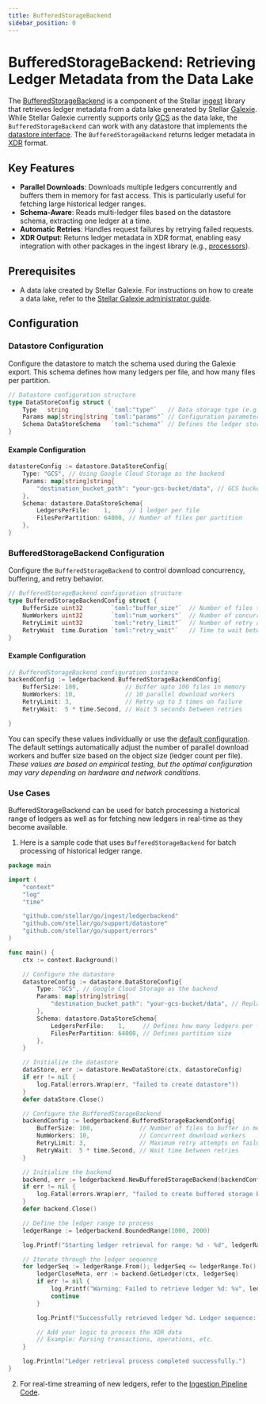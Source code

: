 ```yaml
---
title: BufferedStorageBackend
sidebar_position: 0
---
```


# BufferedStorageBackend: Retrieving Ledger Metadata from the Data Lake

The [BufferedStorageBackend](https://github.com/stellar/go/blob/bd7c1ad981593adf37b6bb6b91ef1d3f9afb1f00/ingest/ledgerbackend/buffered_storage_backend.go) is a component of the Stellar [ingest](https://github.com/stellar/go/tree/bd7c1ad981593adf37b6bb6b91ef1d3f9afb1f00/ingest) library that retrieves ledger metadata from a data lake generated by Stellar [Galexie](https://developers.stellar.org/docs/data/galexie). While Stellar Galexie currently supports only [GCS](https://developers.stellar.org/docs/data/galexie/admin_guide/configuring) as the data lake, the `BufferedStorageBackend` can work with any datastore that implements the [datastore interface](https://github.com/stellar/go/blob/master/support/datastore/datastore.go). The `BufferedStorageBackend` returns ledger metadata in [XDR](https://developers.stellar.org/docs/learn/encyclopedia/data-format/xdr) format.

## Key Features

- **Parallel Downloads**: Downloads multiple ledgers concurrently and buffers them in memory for fast access. This is particularly useful for fetching large historical ledger ranges.
- **Schema-Aware**: Reads multi-ledger files based on the datastore schema, extracting one ledger at a time.
- **Automatic Retries**: Handles request failures by retrying failed requests.
- **XDR Output**: Returns ledger metadata in XDR format, enabling easy integration with other packages in the ingest library (e.g., [processors](https://github.com/stellar/go/tree/bd7c1ad981593adf37b6bb6b91ef1d3f9afb1f00/ingest/processors)).

## Prerequisites

- A data lake created by Stellar Galexie. For instructions on how to create a data lake, refer to the [Stellar Galexie administrator guide](https://developers.stellar.org/docs/data/galexie/admin_guide).

## Configuration

### Datastore Configuration

Configure the datastore to match the schema used during the Galexie export. This schema defines how many ledgers per file, and how many files per partition.

```go
// Datastore configuration structure
type DataStoreConfig struct {
    Type   string            `toml:"type"`   // Data storage type (e.g., GCS)
    Params map[string]string `toml:"params"` // Configuration parameters for the datastore
    Schema DataStoreSchema   `toml:"schema"` // Defines the ledger storage schema
}
```

#### Example Configuration

```go
datastoreConfig := datastore.DataStoreConfig{
    Type: "GCS", // Using Google Cloud Storage as the backend
    Params: map[string]string{
        "destination_bucket_path": "your-gcs-bucket/data", // GCS bucket path to the data
    },
    Schema: datastore.DataStoreSchema{
        LedgersPerFile:    1,     // 1 ledger per file
        FilesPerPartition: 64000, // Number of files per partition
    },
}
```

### BufferedStorageBackend Configuration

Configure the `BufferedStorageBackend` to control download concurrency, buffering, and retry behavior.

```go
// BufferedStorageBackend configuration structure
type BufferedStorageBackendConfig struct {
    BufferSize uint32        `toml:"buffer_size"`  // Number of files to buffer in memory
    NumWorkers uint32        `toml:"num_workers"`  // Number of concurrent workers for downloading ledgers
    RetryLimit uint32        `toml:"retry_limit"`  // Number of retry attempts on failure
    RetryWait  time.Duration `toml:"retry_wait"`   // Time to wait between retry attempts
}
```

#### Example Configuration

```go
// BufferedStorageBackend configuration instance
backendConfig := ledgerbackend.BufferedStorageBackendConfig{
    BufferSize: 100,             // Buffer upto 100 files in memory
    NumWorkers: 10,              // 10 parallel download workers
    RetryLimit: 3,               // Retry up to 3 times on failure
    RetryWait:  5 * time.Second, // Wait 5 seconds between retries

}
```

You can specify these values individually or use the [default configuration](https://github.com/stellar/go/blob/bd7c1ad981593adf37b6bb6b91ef1d3f9afb1f00/ingest/cdp/producer.go#L29-L46). The default settings automatically adjust the number of parallel download workers and buffer size based on the object size (ledger count per file). _These values are based on empirical testing, but the optimal configuration may vary depending on hardware and network conditions._

### Use Cases

BufferedStorageBackend can be used for batch processing a historical range of ledgers as well as for fetching new ledgers in real-time as they become available.

1. Here is a sample code that uses `BufferedStorageBackend` for batch processing of historical ledger range.

```go
package main

import (
	"context"
	"log"
	"time"

	"github.com/stellar/go/ingest/ledgerbackend"
	"github.com/stellar/go/support/datastore"
	"github.com/stellar/go/support/errors"
)

func main() {
	ctx := context.Background()

	// Configure the datastore
	datastoreConfig := datastore.DataStoreConfig{
		Type: "GCS", // Google Cloud Storage as the backend
		Params: map[string]string{
			"destination_bucket_path": "your-gcs-bucket/data", // Replace with actual GCS bucket path
		},
		Schema: datastore.DataStoreSchema{
			LedgersPerFile:    1,     // Defines how many ledgers per file
			FilesPerPartition: 64000, // Defines partition size
		},
	}

	// Initialize the datastore
	dataStore, err := datastore.NewDataStore(ctx, datastoreConfig)
	if err != nil {
		log.Fatal(errors.Wrap(err, "failed to create datastore"))
	}
	defer dataStore.Close()

	// Configure the BufferedStorageBackend
	backendConfig := ledgerbackend.BufferedStorageBackendConfig{
		BufferSize: 100,             // Number of files to buffer in memory
		NumWorkers: 10,              // Concurrent download workers
		RetryLimit: 3,               // Maximum retry attempts on failure
		RetryWait:  5 * time.Second, // Wait time between retries
	}

	// Initialize the backend
	backend, err := ledgerbackend.NewBufferedStorageBackend(backendConfig, dataStore)
	if err != nil {
		log.Fatal(errors.Wrap(err, "failed to create buffered storage backend"))
	}
	defer backend.Close()

	// Define the ledger range to process
	ledgerRange := ledgerbackend.BoundedRange(1000, 2000)

	log.Printf("Starting ledger retrieval for range: %d - %d", ledgerRange.From(), ledgerRange.To())

	// Iterate through the ledger sequence
	for ledgerSeq := ledgerRange.From(); ledgerSeq <= ledgerRange.To(); ledgerSeq++ {
		ledgerCloseMeta, err := backend.GetLedger(ctx, ledgerSeq)
		if err != nil {
			log.Printf("Warning: Failed to retrieve ledger %d: %v", ledgerSeq, err)
			continue
		}

		log.Printf("Successfully retrieved ledger %d. Ledger sequence: %d", ledgerSeq, ledgerCloseMeta.LedgerSequence())

		// Add your logic to process the XDR data
		// Example: Parsing transactions, operations, etc.
	}

	log.Println("Ledger retrieval process completed successfully.")
}
```

2. For real-time streaming of new ledgers, refer to the [Ingestion Pipeline Code](https://developers.stellar.org/docs/build/apps/ingest-sdk/ingestion-pipeline-code).
